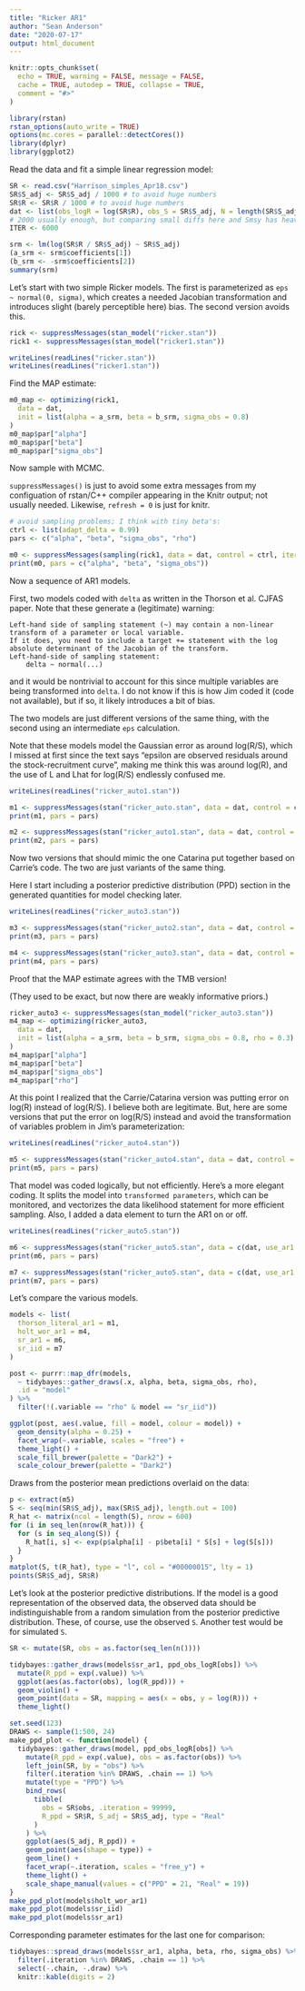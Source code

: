 ```yaml
---
title: "Ricker AR1"
author: "Sean Anderson"
date: "2020-07-17"
output: html_document
---
```


```r
knitr::opts_chunk$set(
  echo = TRUE, warning = FALSE, message = FALSE,
  cache = TRUE, autodep = TRUE, collapse = TRUE,
  comment = "#>"
)
```

```r
library(rstan)
rstan_options(auto_write = TRUE)
options(mc.cores = parallel::detectCores())
library(dplyr)
library(ggplot2)
```

Read the data and fit a simple linear regression model:

```r
SR <- read.csv("Harrison_simples_Apr18.csv")
SR$S_adj <- SR$S_adj / 1000 # to avoid huge numbers
SR$R <- SR$R / 1000 # to avoid huge numbers
dat <- list(obs_logR = log(SR$R), obs_S = SR$S_adj, N = length(SR$S_adj))
# 2000 usually enough, but comparing small diffs here and Smsy has heavy tails
ITER <- 6000

srm <- lm(log(SR$R / SR$S_adj) ~ SR$S_adj)
(a_srm <- srm$coefficients[1])
(b_srm <- -srm$coefficients[2])
summary(srm)
```

Let's start with two simple Ricker models. The first is parameterized as `eps ~ normal(0, sigma)`, which creates a needed Jacobian transformation and introduces slight (barely perceptible here) bias. The second version avoids this.

```r
rick <- suppressMessages(stan_model("ricker.stan"))
rick1 <- suppressMessages(stan_model("ricker1.stan"))
```

```r
writeLines(readLines("ricker.stan"))
writeLines(readLines("ricker1.stan"))
```

Find the MAP estimate:

```r
m0_map <- optimizing(rick1,
  data = dat,
  init = list(alpha = a_srm, beta = b_srm, sigma_obs = 0.8)
)
m0_map$par["alpha"]
m0_map$par["beta"]
m0_map$par["sigma_obs"]
```

Now sample with MCMC.

`suppressMessages()` is just to avoid some extra messages from my configuation of rstan/C++ compiler appearing in the Knitr output; not usually needed. Likewise, `refresh = 0` is just for knitr.

```r
# avoid sampling problems; I think with tiny beta's:
ctrl <- list(adapt_delta = 0.99)
pars <- c("alpha", "beta", "sigma_obs", "rho")

m0 <- suppressMessages(sampling(rick1, data = dat, control = ctrl, iter = ITER, refresh = 0))
print(m0, pars = c("alpha", "beta", "sigma_obs"))
```

Now a sequence of AR1 models.

First, two models coded with `delta` as written in the Thorson et al. CJFAS paper.
Note that these generate a (legitimate) warning:

```
Left-hand side of sampling statement (~) may contain a non-linear transform of a parameter or local variable.
If it does, you need to include a target += statement with the log absolute determinant of the Jacobian of the transform.
Left-hand-side of sampling statement:
    delta ~ normal(...)
```

and it would be nontrivial to account for this since multiple variables are being transformed into `delta`. I do not know if this is how Jim coded it (code not available), but if so, it likely introduces a bit of bias.

The two models are just different versions of the same thing, with the second using an intermediate `eps` calculation.

Note that these models model the Gaussian error as around log(R/S), which I missed at first since the text says "epsilon are observed residuals around the stock-recruitment curve", making me think this was around log(R), and the use of L and Lhat for log(R/S) endlessly confused me.

```r
writeLines(readLines("ricker_auto1.stan"))
```

```r
m1 <- suppressMessages(stan("ricker_auto.stan", data = dat, control = ctrl, iter = ITER, refresh = 0))
print(m1, pars = pars)

m2 <- suppressMessages(stan("ricker_auto1.stan", data = dat, control = ctrl, iter = ITER, refresh = 0))
print(m2, pars = pars)
```

Now two versions that should mimic the one Catarina put together based on Carrie's code. The two are just variants of the same thing.

Here I start including a posterior predictive distribution (PPD) section in the generated quantities for model checking later.

```r
writeLines(readLines("ricker_auto3.stan"))
```

```r
m3 <- suppressMessages(stan("ricker_auto2.stan", data = dat, control = ctrl, iter = ITER, refresh = 0))
print(m3, pars = pars)

m4 <- suppressMessages(stan("ricker_auto3.stan", data = dat, control = ctrl, iter = ITER, refresh = 0))
print(m4, pars = pars)
```

Proof that the MAP estimate agrees with the TMB version!

(They used to be exact, but now there are weakly informative priors.)

```r
ricker_auto3 <- suppressMessages(stan_model("ricker_auto3.stan"))
m4_map <- optimizing(ricker_auto3,
  data = dat,
  init = list(alpha = a_srm, beta = b_srm, sigma_obs = 0.8, rho = 0.3)
)
m4_map$par["alpha"]
m4_map$par["beta"]
m4_map$par["sigma_obs"]
m4_map$par["rho"]
```

At this point I realized that the Carrie/Catarina version was putting error on log(R) instead of log(R/S). I believe both are legitimate. But, here are some versions that put the error on log(R/S) instead and avoid the transformation of variables problem in Jim's parameterization:

```r
writeLines(readLines("ricker_auto4.stan"))
```

```r
m5 <- suppressMessages(stan("ricker_auto4.stan", data = dat, control = ctrl, iter = ITER, refresh = 0))
print(m5, pars = pars)
```

That model was coded logically, but not efficiently. Here's a more elegant coding. It splits the model into `transformed parameters`, which can be monitored, and vectorizes the data likelihood statement for more efficient sampling. Also, I added a data element to turn the AR1 on or off.

```r
writeLines(readLines("ricker_auto5.stan"))
```

```r
m6 <- suppressMessages(stan("ricker_auto5.stan", data = c(dat, use_ar1 = 1), iter = ITER, control = ctrl, refresh = 0))
print(m6, pars = pars)

m7 <- suppressMessages(stan("ricker_auto5.stan", data = c(dat, use_ar1 = 0), iter = ITER, control = ctrl, refresh = 0))
print(m7, pars = pars)
```

Let's compare the various models.

```r
models <- list(
  thorson_literal_ar1 = m1,
  holt_wor_ar1 = m4,
  sr_ar1 = m6,
  sr_iid = m7
)

post <- purrr::map_dfr(models,
  ~ tidybayes::gather_draws(.x, alpha, beta, sigma_obs, rho),
  .id = "model"
) %>%
  filter(!(.variable == "rho" & model == "sr_iid"))

ggplot(post, aes(.value, fill = model, colour = model)) +
  geom_density(alpha = 0.25) +
  facet_wrap(~.variable, scales = "free") +
  theme_light() +
  scale_fill_brewer(palette = "Dark2") +
  scale_colour_brewer(palette = "Dark2")
```

Draws from the posterior mean predictions overlaid on the data:

```r
p <- extract(m5)
S <- seq(min(SR$S_adj), max(SR$S_adj), length.out = 100)
R_hat <- matrix(ncol = length(S), nrow = 600)
for (i in seq_len(nrow(R_hat))) {
  for (s in seq_along(S)) {
    R_hat[i, s] <- exp(p$alpha[i] - p$beta[i] * S[s] + log(S[s]))
  }
}
matplot(S, t(R_hat), type = "l", col = "#00000015", lty = 1)
points(SR$S_adj, SR$R)
```

Let's look at the posterior predictive distributions. If the model is a good representation of the observed data, the observed data should be indistinguishable from a random simulation from the posterior predictive distribution. These, of course, use the observed `S`. Another test would be for simulated `S`.

```r
SR <- mutate(SR, obs = as.factor(seq_len(n())))

tidybayes::gather_draws(models$sr_ar1, ppd_obs_logR[obs]) %>%
  mutate(R_ppd = exp(.value)) %>%
  ggplot(aes(as.factor(obs), log(R_ppd))) +
  geom_violin() +
  geom_point(data = SR, mapping = aes(x = obs, y = log(R))) +
  theme_light()

set.seed(123)
DRAWS <- sample(1:500, 24)
make_ppd_plot <- function(model) {
  tidybayes::gather_draws(model, ppd_obs_logR[obs]) %>%
    mutate(R_ppd = exp(.value), obs = as.factor(obs)) %>%
    left_join(SR, by = "obs") %>%
    filter(.iteration %in% DRAWS, .chain == 1) %>%
    mutate(type = "PPD") %>%
    bind_rows(
      tibble(
        obs = SR$obs, .iteration = 99999,
        R_ppd = SR$R, S_adj = SR$S_adj, type = "Real"
      )
    ) %>%
    ggplot(aes(S_adj, R_ppd)) +
    geom_point(aes(shape = type)) +
    geom_line() +
    facet_wrap(~.iteration, scales = "free_y") +
    theme_light() +
    scale_shape_manual(values = c("PPD" = 21, "Real" = 19))
}
make_ppd_plot(models$holt_wor_ar1)
make_ppd_plot(models$sr_iid)
make_ppd_plot(models$sr_ar1)
```

Corresponding parameter estimates for the last one for comparison:

```r
tidybayes::spread_draws(models$sr_ar1, alpha, beta, rho, sigma_obs) %>%
  filter(.iteration %in% DRAWS, .chain == 1) %>%
  select(-.chain, -.draw) %>%
  knitr::kable(digits = 2)
```
